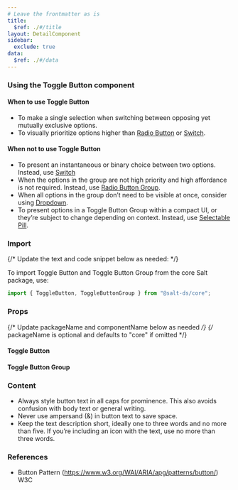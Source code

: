 ```yaml
---
# Leave the frontmatter as is
title:
  $ref: ./#/title
layout: DetailComponent
sidebar:
  exclude: true
data:
  $ref: ./#/data
---
```


### Using the Toggle Button component

#### When to use Toggle Button

- To make a single selection when switching between opposing yet mutually exclusive options.
- To visually prioritize options higher than [Radio Button](../radio-button) or [Switch](../switch).

#### When not to use Toggle Button

- To present an instantaneous or binary choice between two options. Instead, use [Switch](../switch)
- When the options in the group are not high priority and high affordance is not required. Instead, use [Radio Button Group](../radio-button).
- When all options in the group don’t need to be visible at once, consider using [Dropdown](../dropdown).
- To present options in a Toggle Button Group within a compact UI, or they’re subject to change depending on context. Instead, use [Selectable Pill](../pill).

### Import

{/* Update the text and code snippet below as needed: */}

To import Toggle Button and Toggle Button Group from the core Salt package, use:

```js
import { ToggleButton, ToggleButtonGroup } from "@salt-ds/core";
```

### Props

{/* Update packageName and componentName below as needed */}
{/* packageName is optional and defaults to "core" if omitted */}

#### Toggle Button

<PropsTable packageName="core" componentName="ToggleButton" />

#### Toggle Button Group

<PropsTable packageName="core" componentName="ToggleButtonGroup" />

### Content

- Always style button text in all caps for prominence. This also avoids confusion with body text or general writing.
- Never use ampersand (&) in button text to save space.
- Keep the text description short, ideally one to three words and no more than five. If you’re including an icon with the text, use no more than three words.

### References

- Button Pattern (https://www.w3.org/WAI/ARIA/apg/patterns/button/) W3C
